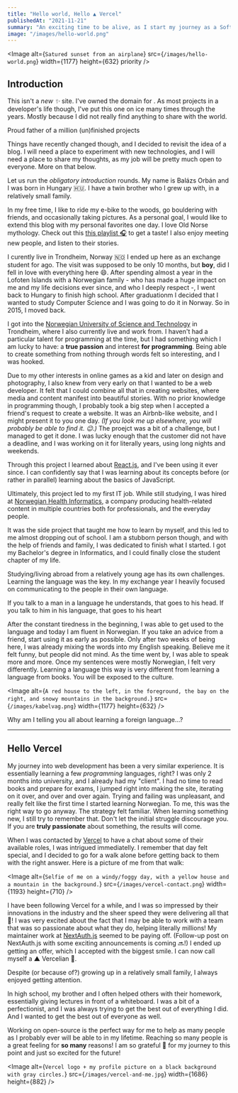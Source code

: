 ```yaml
---
title: "Hello world, Hello ▲ Vercel"
publishedAt: "2021-11-21"
summary: "An exciting time to be alive, as I start my journey as a Software Engineer at the Next.js team"
image: "/images/hello-world.png"
---
```


<Image
  alt={`Satured sunset from an airplane`}
  src={`/images/hello-world.png`}
  width={1177}
  height={632}
  priority
/>

## Introduction

This isn't a _new <Emoji label="sparkles">✨</Emoji>_ site. I've owned the domain for <Since from="2015-09-13"/>. As most projects in a developer's life though, I've put this one on ice many times through the years. Mostly because I did not really find anything to share with the world.

<Quote author="Kent Are Torvik" link="https://twitter.com/kentaretorvik">
  Proud father of a million (un)finished projects
</Quote>

Things have recently changed though, and I decided to revisit the idea of a blog. I will need a place to experiment with new technologies, and I will need a place to share my thoughts, as my job will be pretty much open to everyone. More on that below.

Let us run the _obligatory introduction_ rounds. My name is Balázs Orbán and I was born in Hungary <Emoji label="Hungarian flag">🇭🇺</Emoji>. I have a twin brother who I grew up with, in a relatively small family.

In my free time, I like to ride my e-bike to the woods, go bouldering with friends, and occasionally taking pictures. As a personal goal, I would like to extend this blog with my personal favorites one day. I love Old Norse mythology. Check out this [this playlist <Emoji label="Headphone">🎧️</Emoji>](https://open.spotify.com/playlist/4UyHaNVBQFY89JuyHwjQcq?si=f2bd29c306984c72) to get a taste! I also enjoy meeting new people, and listen to their stories.

I curently live in Trondheim, Norway <Emoji label="Norwegian flag">🇳🇴</Emoji> I ended up here as an exchange student for <Since from="2013-08-16"/> ago. The visit was supposed to be only 10 months, but **boy**, did I fell in love with everything here <Emoji label="Grinning face, with smiling eyes">😄</Emoji>. After spending almost a year in the Lofoten Islands with a Norwegian family - who has made a huge impact on me and my life decisions ever since, and who I deeply respect -, I went back to Hungary to finish high school. After graduationm I decided that I wanted to study Computer Science and I was going to do it in Norway. So in 2015, I moved back.

I got into the [Norwegian University of Science and Technology](https://ntnu.edu) in Trondheim, where I also currently live and work from. I haven't had a particular talent for programming at the time, but I had something which I am lucky to have: a **true passion** and interest **for programming**. Being able to create something from nothing through words felt so interesting, and I was hooked.

Due to my other interests in online games as a kid and later on design and photography, I also knew from very early on that I wanted to be a web developer. It felt that I could combine all that in creating websites, where media and content manifest into beautiful stories. With no prior knowledge in programming though, I probably took a big step when I accepted a friend's request to create a website. It was an Airbnb-like website, and I might present it to you one day. _(If you look me up elsewhere, you will probably be able to find it. <Emoji label="Winking face">😉</Emoji>.)_ The proejct was a bit of a challenge, but I managed to get it done. I was lucky enough that the customer did not have a deadline, and I was working on it for literally years, using long nights and weekends.

Through this project I learned about [React.js](https://reactjs.org), and I've been using it ever since. I can confidently say that I was learning about its concepts before (or rather in parallel) learning about the basics of JavaScript.

Ultimately, this project led to my first IT job. While still studying, I was hired at [Norwegian Health Informatics](https://www.nhi.no), a company producing health-related content in multiple countries both for professionals, and the everyday people.

It was the side project that taught me how to learn by myself, and this led to me almost dropping out of school. I am a stubborn person though, and with the help of friends and family, I was dedicated to finish what I started. I got my Bachelor's degree in Informatics, and I could finally close the student chapter of my life.

Studying/living abroad from a relatively young age has its own challenges. Learning the language was the key. In my exchange year I heavily focused on communicating to the people in their own language.

<Quote author="Nelson Mandela">
  If you talk to a man in a language he understands, that goes to his head. If
  you talk to him in his language, that goes to his heart
</Quote>

After the constant tiredness in the beginning, I was able to get used to the language and today I am fluent in Norwegian. If you take an advice from a friend, start using it as early as possible. Only after two weeks of being here, I was already mixing the words into my English speaking. Believe me it felt funny, but people did not mind. As the time went by, I was able to speak more and more. Once my sentences were mostly Norwegian, I felt very differently. Learning a language this way is very different from learning a language from books. You will be exposed to the culture.

<Image
  alt={`A red house to the left, in the foreground, the bay on the right, and snowy mountains in the background.`}
  src={`/images/kabelvag.png`}
  width={1177}
  height={632}
/>

Why am I telling you all about learning a foreign language...?

---

## Hello Vercel

My journey into web development has been a very similar experience. It is essentially learning a few _programming_ languages, right? I was only 2 months into university, and I already had my "client". I had no time to read books and prepare for exams, I jumped right into making the site, iterating on it over, and over and over again. Trying and failing was unpleasant, and really felt like the first time I started learning Norwegian. To me, this was the right way to go anyway. The strategy felt familiar. When learning something new, I still try to remember that. Don't let the initial struggle discourage you. If you are **truly passionate** about something, the results will come.

When I was contacted by [Vercel](https://vercel.com) to have a chat about some of their available roles, I was intrigued immediatelly. I remember that day felt special, and I decided to go for a walk alone before getting back to them with the right answer. Here is a picture of me from that walk:

<Image
  alt={`Selfie of me on a windy/foggy day, with a yellow house and a mountain in the background.`}
  src={`/images/vercel-contact.png`}
  width={1193}
  height={710}
/>

I have been following Vercel for a while, and I was so impressed by their innovations in the industry and the sheer speed they were delivering all that <Emoji label="Rocket">🚀</Emoji>! I was very excited about the fact that I may be able to work with a team that was so passionate about what they do, helping literally millions! My maintainer work at [NextAuth.js](https://next-auth.js.org) seemed to be paying off. (Follow-up post on NextAuth.js with some exciting announcements is coming <Emoji label="soon">🔜</Emoji>!) I ended up getting an offer, which I accepted with the biggest smile. I can now call myself a ▲ Vercelian <Emoji label="Partying face">🥳</Emoji>.

Despite (or because of?) growing up in a relatively small family, I always enjoyed getting attention.

In high school, my brother and I often helped others with their homework, essentially giving lectures in front of a whiteboard. I was a bit of a perfectionist, and I was always trying to get the best out of everything I did. And I wanted to get the best out of everyone as well.

Working on open-source is the perfect way for me to help as many people as I probably ever will be able to in my lifetime. Reaching so many people is a great feeling for **so many** reasons! I am so grateful <Emoji label="raising hands">🙌</Emoji> for my journey to this point and just so excited for the future!

<Image
  alt={`Vercel logo + my profile picture on a black background with gray circles.`}
  src={`/images/vercel-and-me.jpg`}
  width={1686}
  height={882}
/>
